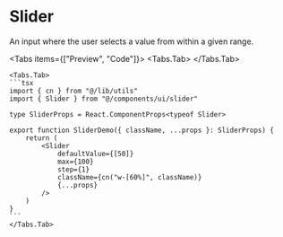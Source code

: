 
# Slider

An input where the user selects a value from within a given range.

<Tabs items={["Preview", "Code"]}>
    <Tabs.Tab>
        <ComponentPreview>
            <Slider
                defaultValue={[50]}
                max={100}
                step={1}
                className="w-[60%]"
            />
        </ComponentPreview>
    </Tabs.Tab>

    <Tabs.Tab>
    ```tsx
    import { cn } from "@/lib/utils"
    import { Slider } from "@/components/ui/slider"

    type SliderProps = React.ComponentProps<typeof Slider>

    export function SliderDemo({ className, ...props }: SliderProps) {
        return (
            <Slider
                defaultValue={[50]}
                max={100}
                step={1}
                className={cn("w-[60%]", className)}
                {...props}
            />
        )
    }
    ```
    </Tabs.Tab>

</Tabs>
